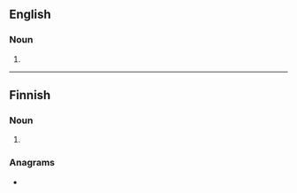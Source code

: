 ==English==

===Noun===
{{en-noun}}

# {{alternative form of|ideate|lang=en}}

{{Webster 1913}}

----

==Finnish==

===Noun===
{{head|fi|noun form}}

# {{fi-form of|idea|case=nominative|pl=plural}}

===Anagrams===
* {{anagrams|fi|a=adeit|taide}}